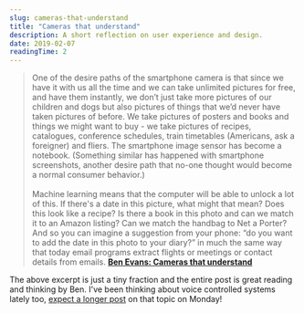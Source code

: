 ```yaml
---
slug: cameras-that-understand
title: "Cameras that understand"
description: A short reflection on user experience and design.
date: 2019-02-07
readingTime: 2
---
```


>One of the desire paths of the smartphone camera is that since we have it with us all the time and we can take unlimited pictures for free, and have them instantly, we don’t just take more pictures of our children and dogs but also pictures of things that we’d never have taken pictures of before. We take pictures of posters and books and things we might want to buy - we take pictures of recipes, catalogues, conference schedules, train timetables (Americans, ask a foreigner) and fliers. The smartphone image sensor has become a notebook. (Something similar has happened with smartphone screenshots, another desire path that no-one thought would become a normal consumer behavior.)
<br /><br />
Machine learning means that the computer will be able to unlock a lot of this. If there's a date in this picture, what might that mean? Does this look like a recipe? Is there a book in this photo and can we match it to an Amazon listing? Can we match the handbag to Net a Porter? And so you can imagine a suggestion from your phone: “do you want to add the date in this photo to your diary?” in much the same way that today email programs extract flights or meetings or contact details from emails.
**<a href="https://www.ben-evans.com/benedictevans/2019/2/5/cameras-that-understand">Ben Evans: Cameras that understand</a>**

The above excerpt is just a tiny fraction and the entire post is great reading and thinking by Ben. I've been thinking about voice controlled systems lately too, <a href="/newsletter">expect a longer post</a> on that topic on Monday!